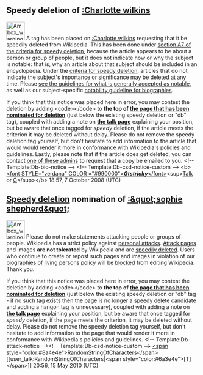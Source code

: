 <article id="19652084" title=User talk:Willdabest91>
	<talkpage id="19652084" title="User talk:Willdabest91">


==Speedy deletion of [[:Charlotte wilkins]]==
[[Image:Ambox warning_pn.svg|48px|left]] A tag has been placed on [[:Charlotte wilkins]] requesting that it be speedily deleted from Wikipedia. This has been done under [[WP:CSD#A7|section A7 of the criteria for speedy deletion]], because the article appears to be about a person or group of people, but it does not indicate how or why the subject is notable: that is, why an article about that subject should be included in an encyclopedia. Under the [[WP:CSD#Articles|criteria for speedy deletion]], articles that do not indicate the subject's importance or significance may be deleted at any time. Please [[Wikipedia:Notability|see the guidelines for what is generally accepted as notable]], as well as our subject-specific [[Wikipedia:Notability (people)|notability guideline for biographies]]. 

If you think that this notice was placed here in error, you may contest the deletion by adding &lt;code&gt;{{tl|hangon}}&lt;/code&gt; to '''the top of [[:Charlotte wilkins|the page that has been nominated for deletion]]''' (just below the existing speedy deletion or &quot;db&quot; tag), coupled with adding a note on '''[[ Talk:Charlotte wilkins|the talk page]]''' explaining your position, but be aware that once tagged for ''speedy'' deletion, if the article meets the criterion it may be deleted without delay. Please do not remove the speedy deletion tag yourself, but don't hesitate to add information to the article that would would render it more in conformance with Wikipedia's policies and guidelines. Lastly, please note that if the article does get deleted, you can contact [[:Category:Wikipedia administrators who will provide copies of deleted articles|one of these admins]] to request that a copy be emailed to you. &lt;!-- Template:Db-bio-notice --&gt; &lt;!-- Template:Db-csd-notice-custom --&gt; &lt;b&gt;[[User:Gtstricky|&lt;font STYLE=&quot;verdana&quot; COLOR =&quot;#990000&quot;&gt;'''''Gtstricky'''''&lt;/font&gt;]]&lt;sup&gt;[[User talk:Gtstricky|Talk]] or [[Special:Contributions/Gtstricky|C]]&lt;/sup&gt;&lt;/b&gt; 18:57, 7 October 2008 (UTC)

==[[Wikipedia:Criteria for speedy deletion|Speedy deletion]] nomination of [[:&quot;sophie shepherd&quot;]]==
[[Image:Ambox warning_pn.svg|48px|left]] Please do not make statements attacking people or groups of people.  Wikipedia has a strict policy against [[Wikipedia:No personal attacks|personal attacks]]. [[Wikipedia:Attack_page|Attack pages]] and images '''are not tolerated''' by Wikipedia and are [[Wikipedia:Criteria for speedy deletion|speedily deleted]]. Users who continue to create or repost such pages and images in violation of our [[Wikipedia:Biographies of living persons|biographies of living persons]] policy will be [[Wikipedia:Blocking policy|blocked]] from editing Wikipedia. Thank you. 

If you think that this notice was placed here in error, you may contest the deletion by adding &lt;code&gt;{{tl|hangon}}&lt;/code&gt; to '''the top of [[:&quot;sophie shepherd&quot;|the page that has been nominated for deletion]]''' (just below the existing speedy deletion or &quot;db&quot; tag - if no such tag exists then the page is no longer a speedy delete candidate and adding a hangon tag is unnecessary), coupled with adding a note on '''[[Talk:&amp;quot;sophie shepherd&amp;quot;|the talk page]]''' explaining your position, but be aware that once tagged for ''speedy'' deletion, if the page meets the criterion, it may be deleted without delay. Please do not remove the speedy deletion tag yourself, but don't hesitate to add information to the page that would render it more in conformance with Wikipedia's policies and guidelines.  &lt;!-- Template:Db-attack-notice --&gt;&lt;!-- Template:Db-csd-notice-custom --&gt; [[user:RandomStringOfCharacters|&lt;span style=&quot;color:#8a4e4e&quot;&gt;RandomStringOfCharacters&lt;/span&gt;]] [[user_talk:RandomStringOfCharacters|&lt;span style=&quot;color:#6a3e4e&quot;&gt;[T]&lt;/span&gt;]] 20:56, 15 May 2010 (UTC)
	</talkpage>
</article>